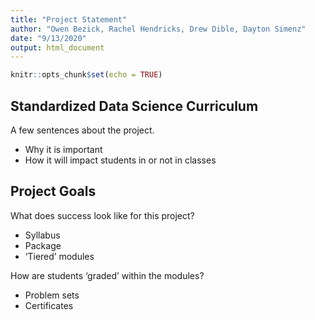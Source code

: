 ```yaml
---
title: "Project Statement"
author: "Owen Bezick, Rachel Hendricks, Drew Dible, Dayton Simenz"
date: "9/13/2020"
output: html_document
---
```


```r
knitr::opts_chunk$set(echo = TRUE)
```

## Standardized Data Science Curriculum 

A few sentences about the project.

* Why it is important
* How it will impact students in or not in classes

## Project Goals
 
What does success look like for this project?

* Syllabus
* Package
* 'Tiered' modules

How are students 'graded' within the modules?

* Problem sets
* Certificates 